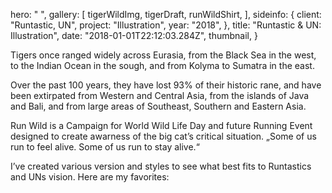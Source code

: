 
  hero: " ",
  gallery: [
    tigerWildImg,
    tigerDraft,
    runWildShirt,
  ],
  sideinfo: {
    client: "Runtastic, UN",
    project: "Illustration",
    year: "2018",
  },
  title: "Runtastic & UN: Illustration",
  date: "2018-01-01T22:12:03.284Z",
  thumbnail,
}

Tigers once ranged widely across Eurasia, from the Black Sea in the west, to
the Indian Ocean in the sough, and from Kolyma to Sumatra in the east.

Over the past 100 years, they have lost 93% of their historic rane, and have
been extirpated from Western and Central Asia, from the islands of Java and
Bali, and from large areas of Southeast, Southern and Eastern Asia.

Run Wild is a Campaign for World Wild Life Day and future Running Event
designed to create awarness of the big cat’s critical situation. „Some of us
run to feel alive. Some of us run to stay alive.“

I’ve created various version and styles to see what best fits to Runtastics
and UNs vision. Here are my favorites:


